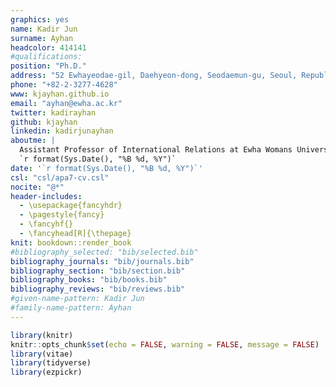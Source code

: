 ```yaml
---
graphics: yes
name: Kadir Jun
surname: Ayhan
headcolor: 414141
#qualifications: 
position: "Ph.D."
address: "52 Ewhayeodae-gil, Daehyeon-dong, Seodaemun-gu, Seoul, Republic of Korea"
phone: "+82-2-3277-4628"
www: kjayhan.github.io
email: "ayhan@ewha.ac.kr"
twitter: kadirayhan
github: kjayhan
linkedin: kadirjunayhan
aboutme: |
  Assistant Professor of International Relations at Ewha Womans University Graduate School of International Studies.  
  `r format(Sys.Date(), "%B %d, %Y")`
date: '`r format(Sys.Date(), "%B %d, %Y")`'
csl: "csl/apa7-cv.csl"
nocite: "@*"
header-includes:
  - \usepackage{fancyhdr}
  - \pagestyle{fancy}
  - \fancyhf{}
  - \fancyhead[R]{\thepage}
knit: bookdown::render_book
#bibliography_selected: "bib/selected.bib"
bibliography_journals: "bib/journals.bib"
bibliography_section: "bib/section.bib"
bibliography_books: "bib/books.bib"
bibliography_reviews: "bib/reviews.bib"
#given-name-pattern: Kadir Jun
#family-name-pattern: Ayhan
---
```


```r
library(knitr)
knitr::opts_chunk$set(echo = FALSE, warning = FALSE, message = FALSE)
library(vitae)
library(tidyverse)
library(ezpickr)
```

